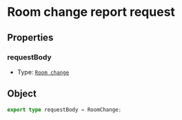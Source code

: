 # Room change report request

## Properties
### requestBody
- Type: [`Room change`](/schema-ntak/room-change)

## Object
```ts
export type requestBody = RoomChange;
```